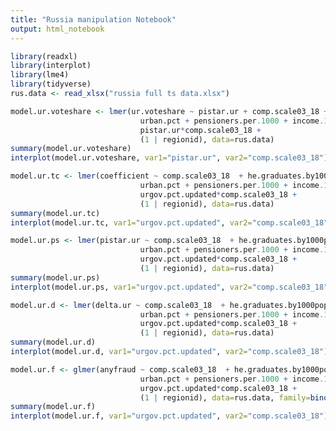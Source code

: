 ```yaml
---
title: "Russia manipulation Notebook"
output: html_notebook
---
```



```r
library(readxl)
library(interplot)
library(lme4)
library(tidyverse)
rus.data <- read_xlsx("russia full ts data.xlsx")
```




```r
model.ur.voteshare <- lmer(ur.voteshare ~ pistar.ur + comp.scale03_18 + pct.russian.extrap + he.graduates.by1000pop + govemploy.by.pop +
                             urban.pct + pensioners.per.1000 + income.1000rubles + presidential +
                             pistar.ur*comp.scale03_18 +
                             (1 | regionid), data=rus.data)
summary(model.ur.voteshare)
interplot(model.ur.voteshare, var1="pistar.ur", var2="comp.scale03_18")
```


```r
model.ur.tc <- lmer(coefficient ~ comp.scale03_18  + he.graduates.by1000pop +                                                    govemploy.by.pop +
                             urban.pct + pensioners.per.1000 + income.1000rubles + presidential +
                             urgov.pct.updated*comp.scale03_18 +
                             (1 | regionid), data=rus.data)
summary(model.ur.tc)
interplot(model.ur.tc, var1="urgov.pct.updated", var2="comp.scale03_18")
```



```r
model.ur.ps <- lmer(pistar.ur ~ comp.scale03_18  + he.graduates.by1000pop +                                                    govemploy.by.pop +
                             urban.pct + pensioners.per.1000 + income.1000rubles + presidential +
                             urgov.pct.updated*comp.scale03_18 +
                             (1 | regionid), data=rus.data)
summary(model.ur.ps)
interplot(model.ur.ps, var1="urgov.pct.updated", var2="comp.scale03_18")
```


```r
model.ur.d <- lmer(delta.ur ~ comp.scale03_18  + he.graduates.by1000pop +                                                    govemploy.by.pop +
                             urban.pct + pensioners.per.1000 + income.1000rubles + presidential +
                             urgov.pct.updated*comp.scale03_18 +
                             (1 | regionid), data=rus.data)
summary(model.ur.d)
interplot(model.ur.d, var1="urgov.pct.updated", var2="comp.scale03_18")
```


```r
model.ur.f <- glmer(anyfraud ~ comp.scale03_18  + he.graduates.by1000pop +                                                    govemploy.by.pop +
                             urban.pct + pensioners.per.1000 + income.1000rubles + presidential +
                             urgov.pct.updated*comp.scale03_18 +
                             (1 | regionid), data=rus.data, family=binomial(link="logit"))
summary(model.ur.f)
interplot(model.ur.f, var1="urgov.pct.updated", var2="comp.scale03_18")
```

